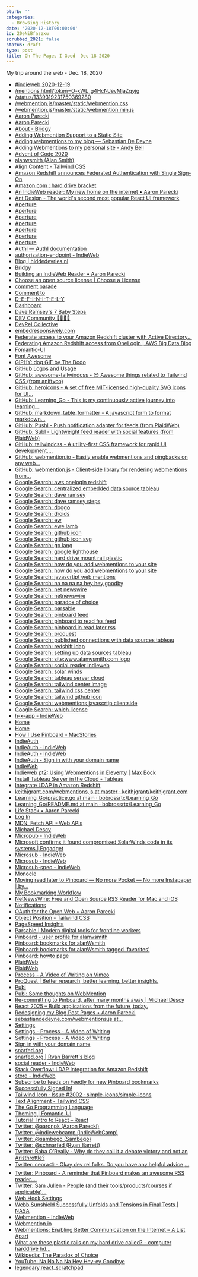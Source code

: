 ```yaml
---
blurb: ''
categories:
  - Browsing History
date: '2020-12-18T00:00:00'
id: 20eNiBfazzxu
scrubbed_2021: false
status: draft
type: post
title: Oh The Pages I Goed  Dec 18 2020
---
```


My trip around the web - Dec. 18, 2020

- [#indieweb 2020-12-19](https://chat.indieweb.org/2020-12-19#bottom)
- [/mentions.html?token=O-xWL_g4HcNJevMjaZqyjg](https://webmention.io/api/mentions.html?token=O-xWL_g4HcNJevMjaZqyjg)
- [/status/1339319231750369280](https://twitter.com/taylor_atx/status/1339319231750369280)
- [/webmention.js/master/static/webmention.css](https://raw.githubusercontent.com/PlaidWeb/webmention.js/master/static/webmention.css)
- [/webmention.js/master/static/webmention.min.js](https://raw.githubusercontent.com/PlaidWeb/webmention.js/master/static/webmention.min.js)
- [Aaron Parecki](https://aaronparecki.com/)
- [Aaron Parecki](https://aaronparecki.com/articles)
- [About - Bridgy](https://brid.gy/about)
- [Adding Webmention Support to a Static Site](https://keithjgrant.com/posts/2019/02/adding-webmention-support-to-a-static-site/)
- [Adding webmentions to my blog — Sebastian De Deyne](https://sebastiandedeyne.com/adding-webmentions-to-my-blog/)
- [Adding Webmentions to my personal site - Andy Bell](https://archive.hankchizljaw.com/wrote/adding-webmentions-to-my-personal-site/)
- [Advent of Code 2020](https://adventofcode.com/)
- [alanwsmith (Alan Smith)](https://github.com/alanwsmith)
- [Align Content - Tailwind CSS](https://tailwindcss.com/docs/align-content)
- [Amazon Redshift announces Federated Authentication with Single Sign-On](https://aws.amazon.com/about-aws/whats-new/2017/08/amazon-redshift-announces-federated-authentication-with-single-sign-on/)
- [Amazon.com : hard drive bracket](https://www.amazon.com/s?k=hard+drive+bracket&ref=nb_sb_noss_2)
- [An IndieWeb reader: My new home on the internet • Aaron Parecki](https://aaronparecki.com/2018/04/20/46/indieweb-reader-my-new-home-on-the-internet)
- [Ant Design - The world's second most popular React UI framework](https://ant.design/)
- [Aperture](https://aperture.p3k.io/docs)
- [Aperture](https://aperture.p3k.io/)
- [Aperture](https://aperture.p3k.io/login)
- [Aperture](https://aperture.p3k.io/dashboard)
- [Aperture](https://aperture.p3k.io/channel/2435)
- [Aperture](https://aperture.p3k.io/channel/2436)
- [Aperture](https://aperture.p3k.io/channel/2437)
- [Authl — Authl documentation](https://authl.readthedocs.io/en/latest/)
- [authorization-endpoint - IndieWeb](https://indieweb.org/authorization-endpoint)
- [Blog | hiddedevries.nl](https://hiddedevries.nl/en/blog/)
- [Bridgy](https://brid.gy/)
- [Building an IndieWeb Reader • Aaron Parecki](https://aaronparecki.com/2018/03/12/17/building-an-indieweb-reader)
- [Choose an open source license | Choose a License](https://choosealicense.com/)
- [comment parade](https://commentpara.de/)
- [Comment to ](https://commentpara.de/comment/746.htm)
- [D-E-F-I-N-I-T-E-L-Y](https://www.d-e-f-i-n-i-t-e-l-y.com/)
- [Dashboard](https://webmention.io/dashboard)
- [Dave Ramsey's 7 Baby Steps](https://www.daveramsey.com/dave-ramsey-7-baby-steps)
- [DEV Community 👩‍💻👨‍💻](https://dev.to/)
- [DevRel Collective](https://devrelcollective.fun/)
- [embedresponsively.com](http://embedresponsively.com/)
- [Federate access to your Amazon Redshift cluster with Active Directory...](https://aws.amazon.com/blogs/big-data/federate-access-to-your-amazon-redshift-cluster-with-active-directory-federation-services-ad-fs-part-1/)
- [Federating Amazon Redshift access from OneLogin | AWS Big Data Blog](https://aws.amazon.com/blogs/big-data/federating-amazon-redshift-access-from-onelogin/)
- [Fomantic-UI](https://fomantic-ui.com/)
- [Font Awesome](https://fontawesome.com/)
- [GIPHY: dog GIF by The Dodo](https://giphy.com/gifs/thedodo-dog-dogs-ZNegC7wFpuQT7nurZ0)
- [GitHub Logos and Usage](https://github.com/logos)
- [GitHub: awesome-tailwindcss - 😎 Awesome things related to Tailwind CSS (from aniftyco)](https://github.com/aniftyco/awesome-tailwindcss)
- [GitHub: heroicons - A set of free MIT-licensed high-quality SVG icons for UI...](https://github.com/tailwindlabs/heroicons)
- [GitHub: Learning_Go - This is my continuously active journey into learning...](https://github.com/bobrossrtx/Learning_Go)
- [GitHub: markdown_table_formatter - A javascript form to format markdown...](https://github.com/alanwsmith/markdown_table_formatter)
- [GitHub: Pushl - Push notification adapter for feeds (from PlaidWeb)](https://github.com/PlaidWeb/Pushl/)
- [GitHub: Subl - Lightweight feed reader with social features (from PlaidWeb)](https://github.com/PlaidWeb/Subl/)
- [GitHub: tailwindcss - A utility-first CSS framework for rapid UI development....](https://github.com/tailwindlabs/tailwindcss)
- [GitHub: webmention.io - Easily enable webmentions and pingbacks on any web...](https://github.com/aaronpk/webmention.io#api)
- [GitHub: webmention.js - Client-side library for rendering webmentions from...](https://github.com/PlaidWeb/webmention.js/)
- [Google Search: aws onelogin redshift](https://www.google.com/search?client=safari&rls=en&q=aws+onelogin+redshift&ie=UTF-8&oe=UTF-8)
- [Google Search: centralized embedded data source tableau](https://www.google.com/search?client=safari&rls=en&q=centralized+embedded+data+source+tableau&ie=UTF-8&oe=UTF-8)
- [Google Search: dave ramsey](https://www.google.com/search?client=safari&rls=en&q=dave+ramsey&ie=UTF-8&oe=UTF-8)
- [Google Search: dave ramsey steps](https://www.google.com/search?client=safari&rls=en&q=dave+ramsey+steps&ie=UTF-8&oe=UTF-8)
- [Google Search: doggo](https://www.google.com/search?client=safari&rls=en&q=doggo&ie=UTF-8&oe=UTF-8)
- [Google Search: droids](https://www.google.com/search?client=safari&rls=en&q=droids&ie=UTF-8&oe=UTF-8)
- [Google Search: ew](https://www.google.com/search?newwindow=1&client=safari&rls=en&ei=U2jdX6eqKo6Z5gL24KSoBw&q=ew&oq=ew&gs_lcp=CgZwc3ktYWIQAzIMCAAQyQMQQxBGEPkBMgcIABCxAxBDMgQIABBDMgUILhCxAzICCAAyCwguELEDEMcBEKMCMgUIABCxAzIECAAQQzICCC4yBQguELEDOgQIABBHUMsMWMsMYLgOaABwAngAgAFZiAFZkgEBMZgBAKABAaoBB2d3cy13aXrIAQjAAQE&sclient=psy-ab&ved=0ahUKEwjnn5zJgtntAhWOjFkKHXYwCXUQ4dUDCAw&uact=5)
- [Google Search: ewe lamb](https://www.google.com/search?newwindow=1&client=safari&rls=en&ei=a2jdX5ehNcWw5wKD66boAQ&q=ewe+lamb&oq=ewe+lamb&gs_lcp=CgZwc3ktYWIQAzIICC4QkQIQkwIyBggAEAcQHjICCAAyCAguEMcBEK8BMgIIADIECAAQQzIGCAAQBxAeMgYIABAHEB4yAggAMgIIAFDvDljvDmDGFWgAcAB4AIAB9AKIAcsDkgEFMS4zLTGYAQCgAQGqAQdnd3Mtd2l6wAEB&sclient=psy-ab&ved=0ahUKEwjXguDUgtntAhVF2FkKHYO1CR0Q4dUDCAw&uact=5)
- [Google Search: github icon](https://www.google.com/search?client=safari&rls=en&q=github+icon&ie=UTF-8&oe=UTF-8)
- [Google Search: github icon svg](https://www.google.com/search?client=safari&rls=en&q=github+icon+svg&ie=UTF-8&oe=UTF-8)
- [Google Search: go lang](https://www.google.com/search?client=safari&rls=en&q=go+lang&ie=UTF-8&oe=UTF-8)
- [Google Search: google lighthouse](https://www.google.com/search?client=safari&rls=en&q=google+lighthouse&ie=UTF-8&oe=UTF-8)
- [Google Search: hard drive mount rail plastic](https://www.google.com/search?newwindow=1&client=safari&rls=en&ei=tefcX9WFH4qd5wKkmpu4BQ&q=hard+drive+mount+rail+plastic&oq=hard+drive+mount+rail+plastic&gs_lcp=CgZwc3ktYWIQAzIJCAAQyQMQFhAeMgYIABAWEB4yBggAEBYQHjoECAAQR1CMUlj0XGCcYWgAcAJ4AIABXYgBxgWSAQE4mAEAoAEBqgEHZ3dzLXdpesgBCMABAQ&sclient=psy-ab&ved=0ahUKEwiVtOX0h9jtAhWKzlkKHSTNBlcQ4dUDCAw&uact=5)
- [Google Search: how do you add webmentions to your site](https://www.google.com/search?client=safari&rls=en&q=how+do+you+add+webmentions+to+your+site&ie=UTF-8&oe=UTF-8)
- [Google Search: how do you add webmentions to your site](https://www.google.com/search?newwindow=1&client=safari&rls=en&ei=fW7dX4eEE4K35gLwqKsY&q=how+do+you+add+webmentions+to+your+site&oq=how+do+you+add+webmentions+to+your+site&gs_lcp=CgZwc3ktYWIQAzoECAAQR1CxGVixGWC8GmgAcAJ4AIABSogBSpIBATGYAQCgAQGqAQdnd3Mtd2l6yAEDwAEB&sclient=psy-ab&ved=0ahUKEwjHtr65iNntAhWCm1kKHXDUCgMQ4dUDCAw&uact=5)
- [Google Search: javascrtipt web mentions](https://www.google.com/search?client=safari&rls=en&q=javascrtipt+web+mentions&ie=UTF-8&oe=UTF-8)
- [Google Search: na na na na hey hey goodby](https://www.google.com/search?client=safari&rls=en&q=na+na+na+na+hey+hey+goodby&ie=UTF-8&oe=UTF-8)
- [Google Search: net newswire](https://www.google.com/search?client=safari&rls=en&q=net+newswire&ie=UTF-8&oe=UTF-8)
- [Google Search: netnewswire](https://www.google.com/search?client=safari&rls=en&q=netnewswire&ie=UTF-8&oe=UTF-8)
- [Google Search: paradox of choice](https://www.google.com/search?client=safari&rls=en&q=paradox+of+choice&ie=UTF-8&oe=UTF-8)
- [Google Search: parsable](https://www.google.com/search?client=safari&rls=en&q=parsable&ie=UTF-8&oe=UTF-8)
- [Google Search: pinboard feed](https://www.google.com/search?client=safari&rls=en&q=pinboard+feed&ie=UTF-8&oe=UTF-8)
- [Google Search: pinboard to read fss feed](https://www.google.com/search?client=safari&rls=en&q=pinboard+to+read+fss+feed&ie=UTF-8&oe=UTF-8)
- [Google Search: pinboard.in read later rss](https://www.google.com/search?client=safari&rls=en&q=pinboard.in+read+later+rss&ie=UTF-8&oe=UTF-8)
- [Google Search: proquest](https://www.google.com/search?client=safari&rls=en&q=proquest&ie=UTF-8&oe=UTF-8)
- [Google Search: published connections with data sources tableau](https://www.google.com/search?client=safari&rls=en&q=published+connections+with+data+sources+tableau&ie=UTF-8&oe=UTF-8)
- [Google Search: redshift ldap](https://www.google.com/search?client=safari&rls=en&q=redshift+ldap&ie=UTF-8&oe=UTF-8)
- [Google Search: setting up data sources tableau](https://www.google.com/search?newwindow=1&client=safari&rls=en&ei=wvfcX7TdAoTI5gLK7bTgBQ&q=setting+up+data+sources+tableau&oq=setting+up+data+sources+tableau&gs_lcp=CgZwc3ktYWIQAzIICCEQFhAdEB46BAgAEEc6CQgAEMkDEBYQHjoGCAAQFhAeOgUIIRCgAToFCCEQqwI6BwghEAoQoAE6BAghEApQ2CBY1ilgtTZoAHACeACAAXqIAYUGkgEDNS4zmAEAoAEBqgEHZ3dzLXdpesgBCMABAQ&sclient=psy-ab&ved=0ahUKEwi0xvKbl9jtAhUEpFkKHco2DVwQ4dUDCAw&uact=5)
- [Google Search: site:www.alanwsmith.com logo](https://www.google.com/search?client=safari&rls=en&q=site:www.alanwsmith.com+logo&ie=UTF-8&oe=UTF-8)
- [Google Search: social reader indieweb](https://www.google.com/search?client=safari&rls=en&q=social+reader+indieweb&ie=UTF-8&oe=UTF-8)
- [Google Search: solar winds](https://www.google.com/search?client=safari&rls=en&q=solar+winds&ie=UTF-8&oe=UTF-8)
- [Google Search: tableau server cloud](https://www.google.com/search?newwindow=1&client=safari&rls=en&ei=-fDcX5voAauK5wKVo4uICA&q=tableau+server+cloud&oq=tableau+server+cloud&gs_lcp=CgZwc3ktYWIQAzIFCAAQyQMyAggAMgIIADIGCAAQFhAeMgYIABAWEB4yBggAEBYQHjIGCAAQFhAeMgYIABAWEB4yBggAEBYQHjIGCAAQFhAeOgQIABBHOgcIABDJAxBDOgQIABBDUNQTWIoZYKcbaABwAngAgAGFAYgBjQSSAQM1LjGYAQCgAQGqAQdnd3Mtd2l6yAEIwAEB&sclient=psy-ab&ved=0ahUKEwjbyM_fkNjtAhUrxVkKHZXRAoEQ4dUDCAw&uact=5)
- [Google Search: tailwind center image](https://www.google.com/search?client=safari&rls=en&q=tailwind+center+image&ie=UTF-8&oe=UTF-8)
- [Google Search: tailwind css center](https://www.google.com/search?client=safari&rls=en&q=tailwind+css+center&ie=UTF-8&oe=UTF-8)
- [Google Search: tailwind github icon](https://www.google.com/search?client=safari&rls=en&q=tailwind+github+icon&ie=UTF-8&oe=UTF-8)
- [Google Search: webmentions javascrtip clientside](https://www.google.com/search?client=safari&rls=en&q=webmentions+javascrtip+clientside&ie=UTF-8&oe=UTF-8)
- [Google Search: which license](https://www.google.com/search?client=safari&rls=en&q=which+license&ie=UTF-8&oe=UTF-8)
- [h-x-app - IndieWeb](https://indieweb.org/h-x-app)
- [Home](https://monocle.p3k.io/channel/y0V3G5yqsw030Psk0aNlYuRG#)
- [Home](https://monocle.p3k.io/channel/y0V3G5yqsw030Psk0aNlYuRG)
- [How I Use Pinboard - MacStories](https://www.macstories.net/stories/how-i-use-pinboard/)
- [IndieAuth](https://indieauth.net/)
- [IndieAuth - IndieWeb](https://indieweb.org/IndieAuth)
- [IndieAuth - IndieWeb](https://indieweb.org/IndieAuth#Services)
- [IndieAuth - Sign in with your domain name](https://indieauth.com/)
- [IndieWeb](https://indieweb.org/)
- [Indieweb pt2: Using Webmentions in Eleventy | Max Böck](https://mxb.dev/blog/using-webmentions-on-static-sites/)
- [Install Tableau Server in the Cloud - Tableau](https://help.tableau.com/current/server/en-us/ts_tableau_server_cloud_overview.htm)
- [Integrate LDAP in Amazon Redshift](https://datavirtuality.com/connectors/integrate/ldap/amazon-redshift/)
- [keithjgrant.com/webmentions.js at master · keithjgrant/keithjgrant.com](https://github.com/keithjgrant/keithjgrant.com/blob/master/themes/shindig/static-src/js/webmentions.js)
- [Learning_Go/practice.go at main · bobrossrtx/Learning_Go](https://github.com/bobrossrtx/Learning_Go/blob/main/Practice/practice.go)
- [Learning_Go/README.md at main · bobrossrtx/Learning_Go](https://github.com/bobrossrtx/Learning_Go/blob/main/README.md)
- [Life Stack • Aaron Parecki](https://aaronparecki.com/life-stack/)
- [Log In](https://monocle.p3k.io/login)
- [MDN: Fetch API - Web APIs](https://developer.mozilla.org/en-US/docs/Web/API/Fetch_API)
- [Michael Descy](https://micro.mjdescy.me/)
- [Micropub - IndieWeb](https://indieweb.org/Micropub)
- [Microsoft confirms it found compromised SolarWinds code in its systems | Engadget](https://www.engadget.com/microsoft-solarwinds-075020280.html)
- [Microsub - IndieWeb](https://indieweb.org/Microsub)
- [Microsub - IndieWeb](https://indieweb.org/Microsub#Clients)
- [Microsub-spec - IndieWeb](https://indieweb.org/Microsub-spec)
- [Monocle](https://monocle.p3k.io/)
- [Moving read later to Pinboard — No more Pocket — No more Instapaper | by...](https://ldstephens.medium.com/moving-read-later-to-pinboard-no-more-pocket-no-more-instapaper-20b0f6b82422)
- [My Bookmarking Workflow](http://ericbouchut.com/2017/02/12/My-Bookmarking-Workflow/)
- [NetNewsWire: Free and Open Source RSS Reader for Mac and iOS](https://ranchero.com/netnewswire/)
- [Notifications](https://monocle.p3k.io/channel/notifications)
- [OAuth for the Open Web • Aaron Parecki](https://aaronparecki.com/2018/07/07/7/oauth-for-the-open-web)
- [Object Position - Tailwind CSS](https://tailwindcss.com/docs/object-position)
- [PageSpeed Insights](https://developers.google.com/speed/pagespeed/insights/?url=https%3A%2F%2Fwww.alanwsmith.com%2F)
- [Parsable | Modern digital tools for frontline workers](https://parsable.com/)
- [Pinboard - user profile for alanwsmith](https://pinboard.in/u:alanWsmith/profile/)
- [Pinboard: bookmarks for alanWsmith](https://pinboard.in/u:alanWsmith)
- [Pinboard: bookmarks for alanWsmith tagged 'favorites'](https://pinboard.in/u:alanWsmith/t:Favorites)
- [Pinboard: howto page](https://pinboard.in/howto/)
- [PlaidWeb](https://github.com/PlaidWeb)
- [PlaidWeb](http://plaidweb.site/)
- [Process - A Video of Writing on Vimeo](https://vimeo.com/492273149)
- [ProQuest | Better research, better learning, better insights.](https://www.proquest.com/)
- [Publ](https://publ.plaidweb.site/)
- [Publ: Some thoughts on WebMention](http://publ.plaidweb.site/blog/113-Some-thoughts-on-WebMention)
- [Re-committing to Pinboard, after many months away | Michael Descy](https://mjdescy.me/2018/07/10/re-committing-to-pinboard-after-many-months-away/)
- [React 2025 – Build applications from the future, today.](https://react2025.com/)
- [Redesigning my Blog Post Pages • Aaron Parecki](https://aaronparecki.com/2020/06/28/7/blog-posts)
- [sebastiandedeyne.com/webmentions.js at...](https://github.com/sebastiandedeyne/sebastiandedeyne.com/blob/f9c19f78e7a7b57562059a62154f0c9d9641267b/assets/js/webmentions.js)
- [Settings](https://webmention.io/settings)
- [Settings - Process - A Video of Writing](https://vimeo.com/manage/492273149/general)
- [Settings - Process - A Video of Writing](https://vimeo.com/manage/492273149/interaction-tools)
- [Sign in with your domain name](https://indieauth.com/auth?me=https%3A%2F%2Fwww.alanwsmith.com%2F&client_id=https%3A%2F%2Findieauth.com&redirect_uri=https%3A%2F%2Findieauth.com%2Fsuccess)
- [snarfed.org](https://snarfed.org/2020-12-18_42377)
- [snarfed.org | Ryan Barrett's blog](https://snarfed.org/)
- [social reader - IndieWeb](https://indieweb.org/social_reader)
- [Stack Overflow: LDAP Integration for Amazon Redshift](https://stackoverflow.com/questions/61007377/ldap-integration-for-amazon-redshift)
- [store - IndieWeb](https://indieweb.org/store)
- [Subscribe to feeds on Feedly for new Pinboard bookmarks](https://zapier.com/apps/feedly/integrations/pinboard/7745/subscribe-to-feeds-on-feedly-for-new-pinboard-bookmarks)
- [Successfully Signed In!](https://indieauth.com/success?code=Ez9Zy19Zn7HhCLC_rMLxoA%3D%3D.fbBgbztHIUP26T8-6Qo_I2zCPkIoUt6DRGpaby93wNHB-HWDW5gmKK0L55S3QaHpu0DWFFqqO69hz3fpNNPSc8Mr-nxErf3y_w4Xrzf2-ebLHTyZvB4TjNK37TcN5T4e7sri-WqOwuX3ftEkfWmirz6zUSGWaGdvg0fIl8sMVrUXCc3htVUTL9hTfNxzPsbZDE1jr2SG8kO3ObxLx8ck5lK8pKrEu-4feH63uuJpei2urhQFnv0tkImKffRTbU-KikC2aCJErye8r2t9wYMmFgGP0xuW2HxCpAZLqHzHnEvpkSWj7aCxuFVZxnxnSDpsdYL2WEYYCoh5To848fQXvt712M8ccm9SzrULQyFTLU1rvhxxMk7-cYdNhnSYJs1PFQmxVjjp7whAirLELpUlpVPqwW_hO6T4IQR1vGicBXGoy6ILmfriSEI0f1iE21tpebgOMn_t_aUZWn2s1CaqsoroVYMnG_Ql7Kyoq1YfEz0oGDEGlOWPGXh4NEmrJBm6zMXirRWxSTR_I2iv9KOMeSAYcYHQeBxGag%3D%3D.onITA6CCyH69W29v&me=https%3A%2F%2Fwww.alanwsmith.com%2F)
- [Tailwind Icon · Issue #2002 · simple-icons/simple-icons](https://github.com/simple-icons/simple-icons/issues/2002)
- [Text Alignment - Tailwind CSS](https://tailwindcss.com/docs/text-align)
- [The Go Programming Language](https://golang.org/)
- [Theming | Fomantic-UI](https://fomantic-ui.com/usage/theming.html)
- [Tutorial: Intro to React – React](https://reactjs.org/tutorial/tutorial.html)
- [Twitter: @aaronpk (Aaron Parecki)](https://twitter.com/aaronpk)
- [Twitter: @indiewebcamp (IndieWebCamp)](https://twitter.com/indiewebcamp)
- [Twitter: @sambego (Sambego)](https://twitter.com/sambego)
- [Twitter: @schnarfed (Ryan Barrett)](https://twitter.com/schnarfed)
- [Twitter: Baba O’Really - Why do they call it a debate victory and not an Aristhrottle?](https://twitter.com/Jokyo2020/status/1340061003141279760)
- [Twitter: ceora⛅️ - Okay dev rel folks. Do you have any helpful advice,...](https://twitter.com/ceeoreo_/status/1339962834810253316)
- [Twitter: Pinboard - A reminder that Pinboard makes an awesome RSS reader....](https://twitter.com/pinboard/status/312006014327218177?lang=en)
- [Twitter: Sam Julien - People (and their tools/products/courses if applicable)...](https://twitter.com/samjulien/status/1339990828022829056)
- [Web Hook Settings](https://webmention.io/settings/webhooks)
- [Webb Sunshield Successfully Unfolds and Tensions in Final Tests | NASA](https://www.nasa.gov/feature/goddard/2020/webb-sunshield-successfully-unfolds-and-tensions-in-final-tests/)
- [Webmention - IndieWeb](https://indieweb.org/Webmention)
- [Webmention.io](https://webmention.io/)
- [Webmentions: Enabling Better Communication on the Internet – A List Apart](https://alistapart.com/article/webmentions-enabling-better-communication-on-the-internet/)
- [What are these plastic rails on my hard drive called? - computer harddrive hd...](https://ask.metafilter.com/140029/What-are-these-plastic-rails-on-my-hard-drive-called)
- [Wikipedia: The Paradox of Choice](https://en.wikipedia.org/wiki/The_Paradox_of_Choice)
- [YouTube: Na Na Na Na Hey Hey-ey Goodbye](https://www.youtube.com/watch?v=IoyvvEWHodk)
- [‎legendary.react_scratchpad](http://legendary.react_scratchpad/)

